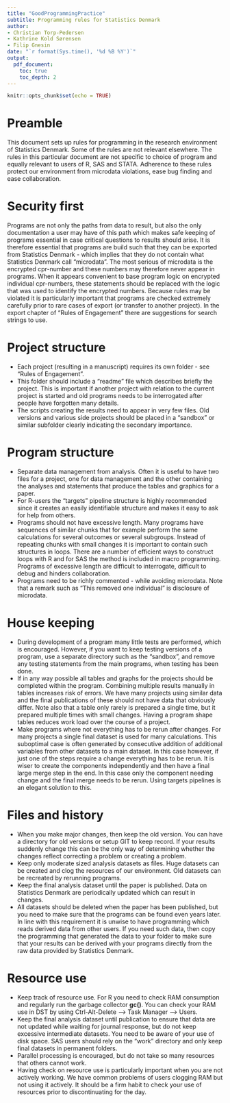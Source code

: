 ```yaml
---
title: "GoodProgrammingPractice"
subtitle: Programming rules for Statistics Denmark
author:
- Christian Torp-Pedersen
- Kathrine Kold Sørensen
- Filip Gnesin
date: "`r format(Sys.time(), '%d %B %Y')`"
output:
  pdf_document:
    toc: true
    toc_depth: 2
---
```


```r
knitr::opts_chunk$set(echo = TRUE)
```

# Preamble
This document sets up rules for programming in the research environment of Statistics Denmark. Some of the rules are not relevant elsewhere.  The rules in this particular document are not specific to choice of program and equally relevant to users of R, SAS and STATA. Adherence to these rules protect our environment from microdata violations, ease bug finding and ease collaboration.

# Security first
Programs are not only the paths from data to result, but also the only documentation a user may have of this path which makes safe keeping of programs essential in case critical questions to results should arise.  It is therefore essential that programs are build such that they can be exported from Statistics Denmark - which implies that they do not contain what Statistics Denmark call "microdata". The most serious of microdata is the encrypted cpr-number and these numbers may therefore never appear in programs. When it appears convenient to base program logic on encrypted individual cpr-numbers, these statements should be replaced with the logic that was used to identify the encrypted numbers. Because rules may be violated it is particularly important that programs are checked extremely carefully prior to rare cases of export (or transfer to another project). In the export chapter of "Rules of Engagement" there are suggestions for search strings to use.

# Project structure
* Each project (resulting in a manuscript) requires its own folder - see "Rules of Engagement".
* This folder should include a "readme" file which describes briefly the project. This is important if another project with relation to the current project is started and old programs needs to be interrogated after people have forgotten many details.
* The scripts creating the results need to appear in very few files. Old versions and various side projects should be placed in a "sandbox" or similar subfolder clearly indicating the secondary importance.

# Program structure
* Separate data management from analysis. Often it is useful to have two files for a project, one for data management and the other containing the analyses and statements that produce the tables and graphics for a paper.  
* For R-users the "targets" pipeline structure is highly recommended since it creates an easily identifiable structure and makes it easy to ask for help from others.
* Programs should not have excessive length. Many programs have sequences of similar chunks that for example perform the same calculations for several outcomes or several subgroups.  Instead of repeating chunks with small changes it is important to contain such structures in loops.  There are a number of efficient ways to construct loops with R and for SAS the method is included in macro programming.  Programs of excessive length are difficult to interrogate, difficult to debug and hinders collaboration.
* Programs need to be richly commented - while avoiding microdata.  Note that a remark such as "This removed one individual" is disclosure of microdata.

# House keeping
* During development of a program many little tests are performed, which is encouraged. However, if you want to keep testing versions of a program, use a separate directory such as the "sandbox", and remove any testing statements from the main programs, when testing has been done.
* If in any way possible all tables and graphs for the projects should be completed within the program. Combining multiple results manually in tables increases risk of errors. We have many projects using similar data and the final publications of these should not have data that obviously differ. Note also that a table only rarely is prepared a single time, but it prepared multiple times with small changes. Having a program shape tables reduces work load over the course of a project.
* Make programs where not everything has to be rerun after changes. For many projects a single final dataset is used for many calculations. This suboptimal case is often generated by consecutive addition of additional variables from other datasets to a main dataset. In this case however, if just one of the steps require a change everything has to be rerun. It is wiser to create the components independently and then have a final large merge step in the end. In this case only the component needing change and the final merge needs to be rerun.  Using targets pipelines is an elegant solution to this.

# Files and history
* When you make major changes, then keep the old version. You can have a directory for old versions or setup GIT to keep record. If your results suddenly change this can be the only way of determining whether the changes reflect correcting a problem or creating a problem.
* Keep only moderate sized analysis datasets as files. Huge datasets can be created and clog the resources of our environment. Old datasets can be recreated by rerunning programs.
* Keep the final analysis dataset until the paper is published. Data on Statistics Denmark are periodically updated which can result in changes.
* All datasets should be deleted when the paper has been published, but you need to make sure that the programs can be found even years later. In line with this requirement it is unwise to have programming which reads derived data from other users.  If you need such data, then copy the programming that generated the data to your folder to make sure that your results can be derived with your programs directly from the raw data provided by Statistics Denmark.

# Resource use
* Keep track of resource use.  For R you need to check RAM consumption and regularly run the garbage collector **gc()**. You can check your RAM use in DST by using Ctrl-Alt-Delete --> Task Manager --> Users. 
* Keep the final analysis dataset until publication to ensure that data are not updated while waiting for journal response, but do not keep excessive intermediate datasets. You need to be aware of your use of disk space.  SAS users should rely on the "work" directory and only keep final datasets in permanent folders.
* Parallel processing is encouraged, but do not take so many resources that others cannot work.
* Having check on resource use is particularly important when you are not actively working. We have common problems of users clogging RAM but not using it actively.  It should be a firm habit to check your use of resources prior to discontinuating for the day.



